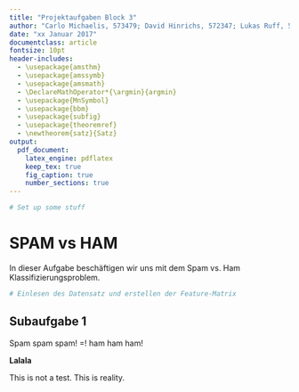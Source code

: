 ```yaml
---
title: "Projektaufgaben Block 3"
author: "Carlo Michaelis, 573479; David Hinrichs, 572347; Lukas Ruff, 572521"
date: "xx Januar 2017"
documentclass: article
fontsize: 10pt
header-includes:
  - \usepackage{amsthm}
  - \usepackage{amssymb}
  - \usepackage{amsmath}
  - \DeclareMathOperator*{\argmin}{argmin}
  - \usepackage{MnSymbol}
  - \usepackage{bbm}
  - \usepackage{subfig}
  - \usepackage{theoremref}
  - \newtheorem{satz}{Satz}
output: 
  pdf_document:
    latex_engine: pdflatex
    keep_tex: true
    fig_caption: true
    number_sections: true
---
```


```r
# Set up some stuff
```

# SPAM vs HAM

In dieser Aufgabe beschäftigen wir uns mit dem Spam vs. Ham Klassifizierungsproblem.

```r
# Einlesen des Datensatz und erstellen der Feature-Matrix
```

## Subaufgabe 1


Spam spam spam! =! ham ham ham!


**Lalala**

This is not a test. This is reality.


<!--Footnotes-->